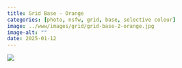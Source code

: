 ```yaml
---
title: Grid Base - Orange
categories: [photo, nsfw, grid, base, selective colour]
image: ../www/images/grid/grid-base-2-orange.jpg
image-alt: ""
date: 2025-01-12
---
```



![](../www/images/grid/grid-base-2-orange.jpg)

